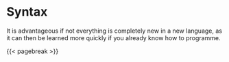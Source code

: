 # Syntax {#sec-syntax}

It is advantageous if not everything is completely new in a new language,
as it can then be learned more quickly if you already know how to programme.

{{< pagebreak >}}

